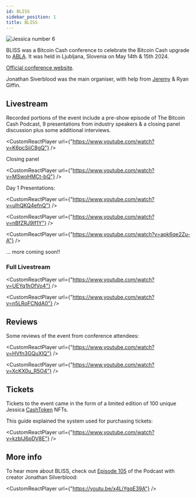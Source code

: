 ```yaml
---
id: BLISS
sidebar_position: 1
title: BLISS
---
```



<img src={Jessica6} alt="Jessica number 6" />

BLISS was a Bitcoin Cash conference to celebrate the Bitcoin Cash upgrade to [ABLA](/faqs/BCH/what-is-the-maximum-bch-blocksize). It was held in Ljubljana, Slovenia on May 14th & 15th 2024.

[Official conference website](https://www.bliss.cash/).

Jonathan Siverblood was the main organiser, with help from [Jeremy](/about) & Ryan Giffin.

## Livestream

Recorded portions of the event include a pre-show episode of The Bitcoin Cash Podcast, 9 presentations from industry speakers & a closing panel discussion plus some additional interviews.

<CustomReactPlayer
  url={"https://www.youtube.com/watch?v=K6pcSiiC8gQ"} />

Closing panel

<CustomReactPlayer
  url={"https://www.youtube.com/watch?v=MSwoHMCt-bQ"} />

Day 1 Presentations:

<CustomReactPlayer
  url={"https://www.youtube.com/watch?v=uIhQKQ4efnQ"} />

<CustomReactPlayer
  url={"https://www.youtube.com/watch?v=nBfZRJ9If1Y"} />

<CustomReactPlayer
  url={"https://www.youtube.com/watch?v=apk6qe2Zu-A"} />

... more coming soon!!

### Full Livestream

<CustomReactPlayer
  url={"https://www.youtube.com/watch?v=UEYq1hOfVo4"} />

<CustomReactPlayer
  url={"https://www.youtube.com/watch?v=n5LRoFCNdA0"} />

## Reviews

Some reviews of the event from conference attendees:

<CustomReactPlayer
  url={"https://www.youtube.com/watch?v=HVfn3GQuXlQ"} />

<CustomReactPlayer
  url={"https://www.youtube.com/watch?v=XcKX0u_R5O4"} />

## Tickets

Tickets to the event came in the form of a limited edition of 100 unique Jessica [CashToken](/faqs/Tech/what-is-cashtokens) NFTs. 

This guide explained the system used for purchasing tickets:

<CustomReactPlayer
  url={"https://www.youtube.com/watch?v=kzbIJ6pDV8E"} />

## More info

To hear more about BLISS, check out [Episode 105](/episodes/105) of the Podcast with creator Jonathan Silverblood:

<CustomReactPlayer
  url={"https://youtu.be/x4LiYgqE39A"} />

